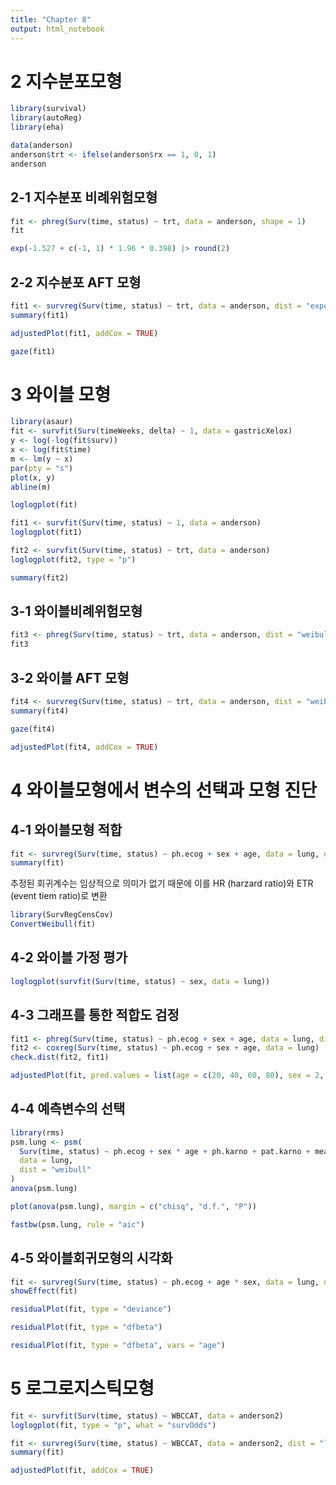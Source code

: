 ```yaml
---
title: "Chapter 8"
output: html_notebook
---
```


# 2 지수분포모형

```r
library(survival)
library(autoReg)
library(eha)
```

```r
data(anderson)
anderson$trt <- ifelse(anderson$rx == 1, 0, 1)
anderson
```

## 2-1 지수분포 비례위험모형

```r
fit <- phreg(Surv(time, status) ~ trt, data = anderson, shape = 1)
fit
```

```r
exp(-1.527 + c(-1, 1) * 1.96 * 0.398) |> round(2)
```

## 2-2 지수분포 AFT 모형

```r
fit1 <- survreg(Surv(time, status) ~ trt, data = anderson, dist = "exponential")
summary(fit1)
```

```r
adjustedPlot(fit1, addCox = TRUE)
```

```r
gaze(fit1)
```

# 3 와이블 모형

```r
library(asaur)
fit <- survfit(Surv(timeWeeks, delta) ~ 1, data = gastricXelox)
y <- log(-log(fit$surv))
x <- log(fit$time)
m <- lm(y ~ x)
par(pty = "s")
plot(x, y)
abline(m)
```

```r
loglogplot(fit)
```

```r
fit1 <- survfit(Surv(time, status) ~ 1, data = anderson)
loglogplot(fit1)
```

```r
fit2 <- survfit(Surv(time, status) ~ trt, data = anderson)
loglogplot(fit2, type = "p")
```

```r
summary(fit2)
```

## 3-1 와이블비례위험모형

```r
fit3 <- phreg(Surv(time, status) ~ trt, data = anderson, dist = "weibull")
fit3
```

## 3-2 와이블 AFT 모형

```r
fit4 <- survreg(Surv(time, status) ~ trt, data = anderson, dist = "weibull")
summary(fit4)
```

```r
gaze(fit4)
```

```r
adjustedPlot(fit4, addCox = TRUE)
```

# 4 와이블모형에서 변수의 선택과 모형 진단

## 4-1 와이블모형 적합

```r
fit <- survreg(Surv(time, status) ~ ph.ecog + sex + age, data = lung, dist = "weibull")
summary(fit)
```

추정된 회귀계수는 임상적으로 의미가 없기 때문에 이를 HR (harzard ratio)와 ETR (event tiem ratio)로 변환

```r
library(SurvRegCensCov)
ConvertWeibull(fit)
```

## 4-2 와이블 가정 평가

```r
loglogplot(survfit(Surv(time, status) ~ sex, data = lung))
```

## 4-3 그래프를 통한 적합도 검정

```r
fit1 <- phreg(Surv(time, status) ~ ph.ecog + sex + age, data = lung, dist = "weibull")
fit2 <- coxreg(Surv(time, status) ~ ph.ecog + sex + age, data = lung)
check.dist(fit2, fit1)
```

```r
adjustedPlot(fit, pred.values = list(age = c(20, 40, 60, 80), sex = 2, ph.ecog = 3), addCox = TRUE)
```

## 4-4 예측변수의 선택

```r
library(rms)
psm.lung <- psm(
  Surv(time, status) ~ ph.ecog + sex * age + ph.karno + pat.karno + meal.cal + wt.loss,
  data = lung,
  dist = "weibull"
)
anova(psm.lung)
```

```r
plot(anova(psm.lung), margin = c("chisq", "d.f.", "P"))
```

```r
fastbw(psm.lung, rule = "aic")
```

## 4-5 와이블회귀모형의 시각화

```r
fit <- survreg(Surv(time, status) ~ ph.ecog + age * sex, data = lung, dist = "weibull")
showEffect(fit)
```

```r
residualPlot(fit, type = "deviance")
```

```r
residualPlot(fit, type = "dfbeta")
```

```r
residualPlot(fit, type = "dfbeta", vars = "age")
```

# 5 로그로지스틱모형

```r
fit <- survfit(Surv(time, status) ~ WBCCAT, data = anderson2)
loglogplot(fit, type = "p", what = "survOdds")
```

```r
fit <- survreg(Surv(time, status) ~ WBCCAT, data = anderson2, dist = "loglogistic")
summary(fit)
```

```r
adjustedPlot(fit, addCox = TRUE)
```
